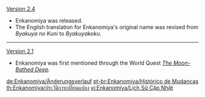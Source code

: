 {{Change History/Header}}
[[Version 2.4]]
* Enkanomiya was released.
* The English translation for Enkanomiya's original name was revised from ''Byakuya no Kuni'' to ''Byakuyakoku''.
----
[[Version 2.1]]
* Enkanomiya was first mentioned through the World Quest ''[[The Moon-Bathed Deep]]''.
<noinclude>


[[de:Enkanomiya/Änderungsverlauf]]
[[pt-br:Enkanomiya/Histórico de Mudanças]]
[[th:Enkanomiya/ประวัติการเปลี่ยนแปลง]]
[[vi:Enkanomiya/Lịch Sử Cập Nhật]]
</noinclude>